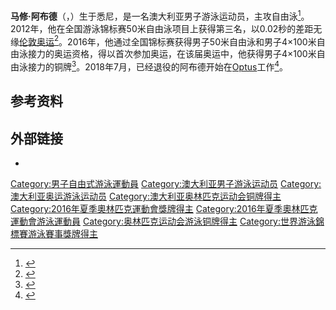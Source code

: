 {{NoteTA|G1=Aquatics}}
{{Infobox swimmer
| name           = 马修·阿布德
| image          = 
| imagesize      = 
| caption        =
| fullname       = 
| nicknames      = Boody
| nationality    = {{AUS}}
| strokes        = [[自由泳|自由泳]]
| club           = NSWIS
| collegeteam    = 
| birth_date     = {{birth date and age|df=yes|1986|06|28}}
| birth_place    = {{AUS}}[[悉尼|悉尼]]
| death_date     = 
| death_place    = 
| height         = {{convert|1.97|m|ftin|abbr=on}}
| weight         = {{convert|90|kg|lb|abbr=on}}
| medaltemplates = 
{{MedalSport|男子[[游泳|游泳]]}}
{{MedalCountry|{{AUS}}}}
{{MedalCompetition|[[奥林匹克运动会|奥林匹克运动会]]}}
{{MedalBronze|[[2016年夏季奥林匹克运动会|2016 里约热内卢]]|[[2016年夏季奥林匹克运动会游泳比赛|4×100米自由泳接力]]}}
{{MedalCompetition|[[世界游泳锦标赛|世界游泳锦标赛]]}}
{{MedalGold|[[2011年世界游泳锦标赛|2011 上海]]|[[2011年世界游泳锦标赛游泳比赛|4×100米自由泳接力]]}}
{{MedalCompetition|[[泛太平洋游泳锦标赛|泛太平洋游泳锦标赛]]}}
{{MedalGold|[[2014年泛太平洋游泳锦标赛|2014 黄金海岸]]|4×100米自由泳接力}}
{{MedalCompetition|[[英联邦运动会|英联邦运动会]]}}
{{MedalGold|[[2014年英联邦运动会|2014 格拉斯哥]]|4×100米自由泳接力}}
}}
'''马修·阿布德'''（{{lang-en|Matthew Abood}}，{{bd|1986年|6月28日||}}）生于悉尼，是一名澳大利亚男子游泳运动员，主攻自由泳<ref>{{cite web|url=http://www.swimming.org.au/article.php?group_id=7299|title=Matthew Abood|work=Swimming Australia|accessdate=2020-07-10|archiveurl=https://web.archive.org/web/20150319155141/http://www.swimming.org.au/article.php?group_id=7299|archivedate=2015-03-19}}</ref>。2012年，他在全国游泳锦标赛50米自由泳项目上获得第三名，以0.02秒的差距无缘[[2012年夏季奥林匹克运动会|伦敦奥运]]<ref>{{cite web|url=https://www.smh.com.au/sport/swimming/unlucky-matt-abood-finally-gets-his-commonwealth-games-chance-in-glasgow-20140716-zthqb.html|title=Unlucky Matt Abood finally gets his Commonwealth Games chance in Glasgow|publisher=[[悉尼先驱晨报|Sydney Morning Herald]]|date=2014-07-16|accessdate=2020-07-10|archiveurl=https://archive.today/20200710085337/https://www.smh.com.au/sport/swimming/unlucky-matt-abood-finally-gets-his-commonwealth-games-chance-in-glasgow-20140716-zthqb.html|archivedate=2020-07-10|dead-url=no}}</ref>。2016年，他通过全国锦标赛获得男子50米自由泳和男子4×100米自由泳接力的奥运资格，得以首次参加奥运，在该届奥运中，他获得男子4×100米自由泳接力的铜牌<ref>{{cite web|url=https://www.olympics.com.au/olympians/matthew-abood/|title=Matthew Abood|work=[[澳大利亚奥林匹克委员会|Australian Olympic Comittee]]|accessdate=2020-07-10|archiveurl=https://archive.today/20200710084704/https://www.olympics.com.au/olympians/matthew-abood/|archivedate=2020-07-10|dead-url=no}}</ref>。2018年7月，已经退役的阿布德开始在[[Optus|Optus]]工作<ref>{{cite web|url=https://www.optus.com.au/about/careers/inside-optus/stories/from-olympian-to-optus|title=From Olympian to Optus - Getting to know Matt Abood|work=Optus|date=2018-11-22|accessdate=2020-07-10|archiveurl=https://web.archive.org/web/20200303155342/https://www.optus.com.au/about/careers/inside-optus/stories/from-olympian-to-optus|archivedate=2020-03-03}}</ref>。

==参考资料==
{{Reflist}}

==外部链接==
* {{Twitter|mattabood}}

{{DEFAULTSORT:Abood, Matthew}}
[[Category:男子自由式游泳運動員|Category:男子自由式游泳運動員]]
[[Category:澳大利亚男子游泳运动员|Category:澳大利亚男子游泳运动员]]
[[Category:澳大利亚奥运游泳运动员|Category:澳大利亚奥运游泳运动员]]
[[Category:澳大利亚奥林匹克运动会铜牌得主|Category:澳大利亚奥林匹克运动会铜牌得主]]
[[Category:2016年夏季奧林匹克運動會獎牌得主|Category:2016年夏季奧林匹克運動會獎牌得主]]
[[Category:2016年夏季奧林匹克運動會游泳運動員|Category:2016年夏季奧林匹克運動會游泳運動員]]
[[Category:奥林匹克运动会游泳铜牌得主|Category:奥林匹克运动会游泳铜牌得主]]
[[Category:世界游泳錦標賽游泳賽事獎牌得主|Category:世界游泳錦標賽游泳賽事獎牌得主]]